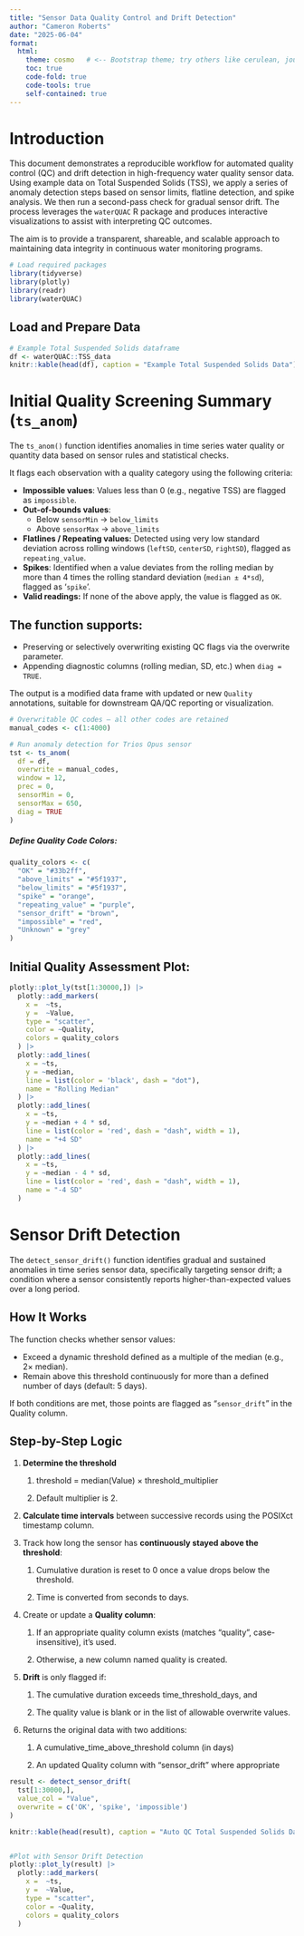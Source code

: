 ```yaml
---
title: "Sensor Data Quality Control and Drift Detection"
author: "Cameron Roberts"
date: "2025-06-04"
format:
  html:
    theme: cosmo   # <-- Bootstrap theme; try others like cerulean, journal, flatly, darkly
    toc: true
    code-fold: true
    code-tools: true
    self-contained: true
---
```



# Introduction

This document demonstrates a reproducible workflow for automated quality control (QC) and drift detection in high-frequency water quality sensor data. Using example data on Total Suspended Solids (TSS), we apply a series of anomaly detection steps based on sensor limits, flatline detection, and spike analysis. We then run a second-pass check for gradual sensor drift. The process leverages the `waterQUAC` R package and produces interactive visualizations to assist with interpreting QC outcomes.

The aim is to provide a transparent, shareable, and scalable approach to maintaining data integrity in continuous water monitoring programs.

```r
# Load required packages
library(tidyverse)
library(plotly)
library(readr)
library(waterQUAC)
```

## Load and Prepare Data

```r
# Example Total Suspended Solids dataframe
df <- waterQUAC::TSS_data
knitr::kable(head(df), caption = "Example Total Suspended Solids Data")
```

# Initial Quality Screening Summary (`ts_anom`)

The `ts_anom()` function identifies anomalies in time series water quality or quantity data based on sensor rules and statistical checks.

It flags each observation with a quality category using the following criteria:

-   **Impossible values**: Values less than 0 (e.g., negative TSS) are flagged as `impossible`.
-   **Out-of-bounds values**:
    -   Below `sensorMin` → `below_limits`
    -   Above `sensorMax` → `above_limits`
-   **Flatlines / Repeating values:** Detected using very low standard deviation across rolling windows (`leftSD`, `centerSD`, `rightSD`), flagged as `repeating_value`.
-   **Spikes**: Identified when a value deviates from the rolling median by more than 4 times the rolling standard deviation (`median ± 4*sd`), flagged as '`spike`'.
-   **Valid readings:** If none of the above apply, the value is flagged as `OK`.

## The function supports:

-   Preserving or selectively overwriting existing QC flags via the overwrite parameter.
-   Appending diagnostic columns (rolling median, SD, etc.) when `diag = TRUE`.

The output is a modified data frame with updated or new `Quality` annotations, suitable for downstream QA/QC reporting or visualization.

```r
# Overwritable QC codes — all other codes are retained
manual_codes <- c(1:4000)

# Run anomaly detection for Trios Opus sensor
tst <- ts_anom(
  df = df,
  overwrite = manual_codes,
  window = 12,
  prec = 0,
  sensorMin = 0,
  sensorMax = 650,
  diag = TRUE
)
```

##### Define Quality Code Colors:

```r
quality_colors <- c(
  "OK" = "#33b2ff",
  "above_limits" = "#5f1937",
  "below_limits" = "#5f1937",
  "spike" = "orange",
  "repeating_value" = "purple",
  "sensor_drift" = "brown",
  "impossible" = "red",
  "Unknown" = "grey"
)
```

## Initial Quality Assessment Plot:

```r
plotly::plot_ly(tst[1:30000,]) |>
  plotly::add_markers(
    x =  ~ts,
    y =  ~Value,
    type = "scatter",
    color = ~Quality,
    colors = quality_colors
  ) |>
  plotly::add_lines(
    x = ~ts,
    y = ~median,
    line = list(color = 'black', dash = "dot"),
    name = "Rolling Median"
  ) |>
  plotly::add_lines(
    x = ~ts,
    y = ~median + 4 * sd,
    line = list(color = 'red', dash = "dash", width = 1),
    name = "+4 SD"
  ) |>
  plotly::add_lines(
    x = ~ts,
    y = ~median - 4 * sd,
    line = list(color = 'red', dash = "dash", width = 1),
    name = "-4 SD"
  )
```

# Sensor Drift Detection

The `detect_sensor_drift()` function identifies gradual and sustained anomalies in time series sensor data, specifically targeting sensor drift; a condition where a sensor consistently reports higher-than-expected values over a long period.

## How It Works

The function checks whether sensor values:

-   Exceed a dynamic threshold defined as a multiple of the median (e.g., 2× median).
-   Remain above this threshold continuously for more than a defined number of days (default: 5 days).

If both conditions are met, those points are flagged as "`sensor_drift`" in the Quality column.

## Step-by-Step Logic

1.  **Determine the threshold**

    1.  threshold = median(Value) × threshold_multiplier

    2.  Default multiplier is 2.

2.  **Calculate time intervals** between successive records using the POSIXct timestamp column.

3.  Track how long the sensor has **continuously stayed above the threshold**:

    1.  Cumulative duration is reset to 0 once a value drops below the threshold.

    2.  Time is converted from seconds to days.

4.  Create or update a **Quality column**:

    1.  If an appropriate quality column exists (matches "quality", case-insensitive), it’s used.

    2.  Otherwise, a new column named quality is created.

5.  **Drift** is only flagged if:

    1.  The cumulative duration exceeds time_threshold_days, and

    2.  The quality value is blank or in the list of allowable overwrite values.

6.  Returns the original data with two additions:

    1.  A cumulative_time_above_threshold column (in days)

    2.  An updated Quality column with "sensor_drift" where appropriate

```r
result <- detect_sensor_drift(
  tst[1:30000,],
  value_col = "Value",
  overwrite = c('OK', 'spike', 'impossible')
)

knitr::kable(head(result), caption = "Auto QC Total Suspended Solids Data")


#Plot with Sensor Drift Detection
plotly::plot_ly(result) |>
  plotly::add_markers(
    x =  ~ts,
    y =  ~Value,
    type = "scatter",
    color = ~Quality,
    colors = quality_colors
  ) 
```
